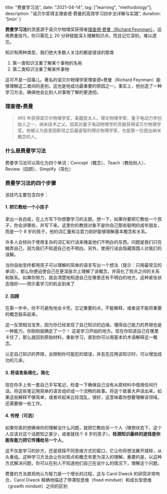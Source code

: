   title: "费曼学习法",
  date: "2021-04-14",
  tag: ["learning", "methodology"],
  description: "诺贝尔奖得主理查德·费曼的高效学习四步法详解与实践",
  duration: '5min'
}

**费曼学习法**的灵感源于诺贝尔物理奖获得者[理查德·费曼（Richard Feynman）](https://zh.wikipedia.org/wiki/%E7%90%86%E6%9F%A5%E5%BE%B7%C2%B7%E8%B2%BB%E6%9B%BC)，运用费曼技巧，你只需花上 20 分钟就能深入理解知识点，而且记忆深刻，难以遗忘。

知识有两种类型，我们绝大多数人关注的都是错误的那类
1. 第一类知识注重了解某个事物的名称
2. 第二类知识注重了解某件事物

这可不是一回事儿。著名的诺贝尔物理学家理查德•费曼（Richard Feynman）能够理解这二者间的差别，这也是他成功最重要的原因之一。事实上，他创造了一种学习方法，确保他会比别人对事物了解的更透彻。

### 理查德•费曼

> 965 年获得诺贝尔物理学奖，美籍犹太人。理论物理学家，量子电动力学创始人之一，纳米技术之父。因其对量子电动物理学的贡献获得诺贝尔物理学奖。他被认为是爱因斯坦之后最睿智的理论物理学家，也是第一位提出纳米概念的人。

### 什么是费曼学习法

费曼学习法可以简化为四个单词：Concept（概念）、Teach（教给别人）、Review（回顾）、Simplify（简化）

### 费曼学习法的四个步骤

该技巧主要包含四步：

#### 1. 把它教给一个小孩子

拿出一张白纸，在上方写下你想要学习的主题。想一下，如果你要把它教给一个孩子，你会讲哪些，并写下来。这里你的教授对象不是你自己那些聪明的成年朋友，而是一个 8 岁的孩子，他的词汇量和注意力刚好能够理解基本概念和关系。

许多人会倾向于使用复杂的词汇和行话来掩盖他们不明白的东西。问题是我们只在糊弄自己，因为我们不知道自己也不明白。另外，使用行话会隐藏周围人对我们的误解。

当你自始至终都用孩子可以理解的简单的语言写出一个想法（提示：只用最常见的单词），那么你便迫使自己在更深层次上理解了该概念，并简化了观点之间的关系和联系。如果你努力，就会清楚地知道自己在哪里还有不明白的地方。这种紧张状态很好——预示着学习的机会到来了

#### 2. 回顾

在第一步中，你不可避免地会卡壳，忘记重要的点，不能解释，或者说不能将重要的概念联系起来。

这一反馈相当宝贵，因为你已经发现了自己知识的边缘。懂得自己能力的界限也是一种能力，你刚刚就确定了一个！
这是学习开始的地方。现在你知道自己在哪里卡住了，那么就回到原始材料，重新学习，直到你可以用基本的术语解释这一概念。

认定自己知识的界限，会限制你可能犯的错误，并且在应用该知识时，可以增加成功的几率。

#### 3. 将语言条理化，简化

现在你手上有一套自己手写笔记，检查一下确保自己没有从原材料中借用任何行话。将这些笔记用简单的语言组织成一个流畅的故事。将这个故事大声读出来，如果这些解释不够简单，或者听起来比较混乱，很好，这意味着你想要理解该领域，还需要做一些工作。

#### 4. 传授（可选）

如果你真的想确保你的理解没什么问题，就把它教给另一个人（理想状态下，这个人应该对这个话题知之甚少，或者就找个 8 岁的孩子）。**检测知识最终的途径是你能有能力把它传播给另一个人**。

这不仅是学习的妙方，还是窥探不同思维方式的窗口，它让你将想法撕开揉碎，从头重组。这种学习方法会让你对观点和概念有更为深入的理解。重要的是，以这种方式解决问题，你可以在别人不知道他们自己在说什么的情况下，理解这个问题。

费曼的方法直观地认为智力是一个增长的过程，这与 Carol Dweck 的研究非常吻合，Carol Dweck 精确地描述了停滞型思维（fixed mindset）和成长型思维（growth mindset）之间的区别

